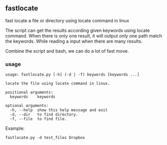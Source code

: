 == fastlocate ==
fast locate a file or directory using locate command in linux

The script can get the results according given keywords using locate command. When there is only one result, it will output only one path match the keywords. While reading a input when there are many results.

Combine the script and bash, we can do a lot of fast move.

=== usage ===
<pre>
usage: fastlocate.py [-h] (-d | -f) keywords [keywords ...]

locate the file using locate command in linux.

positional arguments:
  keywords    keywords

optional arguments:
  -h, --help  show this help message and exit
  -d, --dir   to find directory.
  -f, --file  to find file.
</pre>
Example:

<pre>fastlocate.py -d test_files Dropbox</pre>

